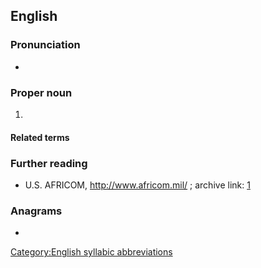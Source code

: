 ==English==

===Pronunciation===
* {{IPA|en|/ˈæf.ɹɪ.kɑm/}}

===Proper noun===
{{en-prop}}

# {{lb|en|US|military}} {{acronym of|en|w:Africa Command}}
#: {{syn|en|USAFRICOM}}

====Related terms====
{{rel3|en|title=U.S. military|
|USAFRICOM
|USINDOPACOM
|INDOPACOM
|USPACOM
|PACOM
|USCENTCOM
|CENTCOM
|USEUCOM
|EUCOM
|USNORTHCOM
|NORTHCOM
|USSOUTHCOM
|SOUTHCOM
|USSPACECOM
|SPACECOM
}}

===Further reading===
* U.S. AFRICOM, http://www.africom.mil/ ; archive link: [https://web.archive.org/web/20110211233933/http://www.africom.mil/]

===Anagrams===
* {{anagrams|en|a=acfimor|Formica|aciform|formica}}

[[Category:English syllabic abbreviations]]